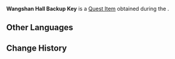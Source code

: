 {{Item Infobox
|id           = 120754
|image        = Item Wangshan Hall Backup Key.png
|type         = Quest Items
|memento      = Yes
|description  = A rusted key obtained from [[Huang the Third]].
|source1      = [[A Wangshan Walk to Remember]]
}}
'''Wangshan Hall Backup Key''' is a [[Quest Item]] obtained during the {{Quest|A Wangshan Walk to Remember}}.

==Other Languages==
{{Other Languages|default_hidden=1
|en      = Wangshan Hall Backup Key
|zhs     = 王山厅备用钥匙
|zhs_rm  = 
|zht     = 王山廳備用鑰匙
|zht_rm  = 
|ja      = 王山庁の合鍵
|ja_rm   = Ousan-chou no Aikagi
|ko      = 왕산청 비상 열쇠
|ko_rm   = 
|es      = Llave de repuesto del Salón Wangshan
|fr      = Clé de rechange de la Salle de la montagne céleste
|ru      = Запасной ключ Зала Ваншань
|th      = กุญแจสำรองโถง Wangshan
|th_rm   = 
|vi      = Chìa Khóa Dự Phòng Sảnh Vương Sơn
|de      = Ersatzschlüssel für die Wangshan-Halle
|id      = Kunci Cadangan Wangshan Hall
|pt      = Chave Reversa do Pavilhão Wangshan
|tr      = Wangshan Konağı Yedek Anahtarı
|it      = Chiave di scorta della Sala Wangshan
}}

==Change History==
{{Change History|4.4}}